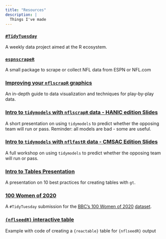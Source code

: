 ```yaml
---
title: "Resources"
description: |
  Things I've made
---
```


### [`#TidyTuesday`](https://github.com/rfordatascience/tidytuesday/blob/master/README.md)

A weekly data project aimed at the R ecosystem.

### [`espnscrapeR`](https://jthomasmock.github.io/espnscrapeR/)

A small package to scrape or collect NFL data from ESPN or NFL.com

### [Improving your `nflscrapR` graphics](https://jthomasmock.github.io/nfl_plotting_cookbook/#how_to_improve_your_nflscrapr_graphics)

An in-depth guide to data visualization and techniques for play-by-play data.

### [Intro to `tidymodels` with `nflscrapR` data - HANIC edition Slides](https://jthomasmock.github.io/nfl_hanic/)

A short presentation on using `tidymodels` to predict whether the opposing team will run or pass. Reminder: all models are bad - some are useful.

### [Intro to `tidymodels` with `nflfastR` data - CMSAC Edition Slides](https://themockup.blog/static/slides/nfl-tidymodels.html)

A full workshop on using `tidymodels` to predict whether the opposing team will run or pass.

### [Intro to Tables Presentation](https://themockup.blog/static/slides/intro-tables.html)

A presentation on 10 best practices for creating tables with `gt`.

### [100 Women of 2020](https://themockup.blog/static/100-women.html)

A `#TidyTuesday` submission for the [BBC's 100 Women of 2020](https://www.bbc.com/news/world-55042935) [dataset](https://github.com/rfordatascience/tidytuesday/blob/master/data/2020/2020-12-08/readme.md).


### [`{nflseedR}` interactive table](https://themockup.blog/static/nflseedr-reactable)

Example with code of creating a `{reactable}` table for `{nflseedR}` output
